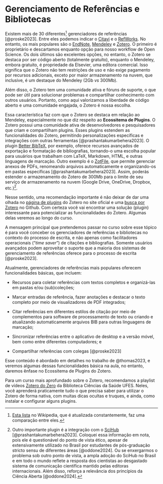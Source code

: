 # Gerenciamento de Referências e Bibliotecas {#sec-zotero}

Existem mais de 30 diferentes[^03-zotero-1] gerenciadores de referências [@proske2023]. Entre eles podemos indicar o [Citavi](https://www.citavi.com/en) e o [RefWorks](https://refworks.proquest.com/learn-more/). No entanto, os mais populares são o [EndNote](https://endnote.com/), [Mendeley](https://www.mendeley.com/reference-management/reference-manager/) e [Zotero](https://www.zotero.org/). O primeiro é proprietário e descartamos enquanto opção para nosso workflow de Open Science. Os dois últimos são excelentes opções, no entanto, o Zotero se destaca por ser código aberto (totalmente gratuíto), enquanto o Mendeley, embora gratuito, é propriedade da Elsevier, uma editora comercial. Isso significa que o Zotero não tem restrições de uso e não exige pagamento por recursos adicionais, exceto por maior armazenamento na nuvem, que inclusive, é um destaque do Mendeley (2Gb *vs* 300Mb).

[^03-zotero-1]: [Esta lista](https://en.wikipedia.org/wiki/Comparison_of_reference_management_software) no Wikipedia, que é atualizada constantemente, faz uma comparação entre eles.

Além disso, o Zotero tem uma comunidade ativa e fóruns de suporte, o que pode ser útil para solucionar problemas e compartilhar conhecimento com outros usuários. Portanto, como aqui valorizamos a liberdade de código aberto e uma comunidade engajada, o Zotero é nossa escolha.

Essa característica faz com que o Zotero se destaca em relação ao Mendeley, especialmente no que diz respeito ao **Ecossitema de Plugins**. O Zotero possui uma comunidade ativa de desenvolvedores e pesquisadores que criam e compartilham plugins. Esses plugins estendem as funcionalidades do Zotero, permitindo personalizações específicas e integrações com outras ferramentas [@prashantakumarbehera2023]. O plugin [Better BibTeX](https://retorque.re/zotero-better-bibtex/), por exemplo, oferece recursos avançados de exportação e formatação de bibliografias, tornando-o uma escolha popular para usuários que trabalham com LaTeX, Markdown, HTML, e outras linguagens de marcação. Outro exemplo é o [ZotFile](https://zotfile.com/), que permite gerenciar anexos de PDFs, renomeando arquivos automaticamente e organizando-os em pastas específicas [@prashantakumarbehera2023]. Assim, poderás estender o armazenamento do Zotero de 300Mb para o limite de seu serviço de armazenamento na nuvem (Google Drive, OneDrive, Dropbox, etc.)[^03-zotero-2].

[^03-zotero-2]: Outro importante plugin é a integração com o [SciHub](https://github.com/ethanwillis/zotero-scihub) [@prashantakumarbehera2023]. Coloquei essa informação em nota, pois ele é questionável do ponto de vista ético, apesar de extensivamente utilizado no Brasil por estudantes de pós-graduação stricto sensu de diferentes áreas [@oddone2024]. Ou se enxergarmos o problema sob outro ponto de vista, a ampla adoção do SciHub no Brasil e em todo o mundo reflete a resposta dos cientistas ao desgastado sistema de comunicação científica mantido pelas editoras internacionais. Além disso, reforça a relevância dos princípios da Ciência Aberta [@oddone2024].

Nesse sentido, uma recomendação importante é não deixar de dar uma olhada no [página de plugins](https://www.zotero.org/support/plugins) do Zotero no site oficial e uma [busca por Zotero](https://github.com/search?q=zotero&type=repositories) no Github. Com certeza você vai encontrar uma solução (plugin) interessante para potencializar as funcionalidades do Zotero. Algumas delas veremos ao longo do curso.

A mensagem principal que pretendemos passar no curso sobre esse tópico é para você conceber os gerenciadores de referências e bibliotecas no contexto do processo de escrita, e não apenas como facilitadores operacionais ("*time saver*") de citações e bibliografias. Somente usuários avançados podem aproveitar o suporte que a maioria dos sistemas de gerenciamento de referências oferece para o processo de escrita [@proske2023].

Atualmente, gerenciadores de referências mais populares oferecem funcionalidades básicas, que incluem:

-   Recursos para coletar referências com textos completos e organizá-las em pastas e/ou (sub)coleções;

-   Marcar entradas de referência, fazer anotações e destacar o texto completo por meio de visualizadores de PDF integrados;

-   Citar referências em diferentes estilos de citação por meio de complementos para software de processamento de texto ou criando e atualizando automaticamente arquivos BIB para outras linguagens de marcação;

-   Sincronizar referências entre o aplicativo de desktop e a versão móvel, bem como entre diferentes computadores; e

-   Compartilhar referências com colegas [@proske2023]

Esse conteúdo é abordado em detalhes no trabalho de @thomas2023, e veremos algumas dessas funcionalidades básica na aula, no entanto, daremos ênfase no Ecossitema de Plugins do Zotero.

Para um curso mais aprofundado sobre o Zotero, recomendamos a playlist de vídeos [Zotero do Zero](https://youtube.com/playlist?list=PLEbpo1iiweYXhQs1-yKJhTLPio1PlBD0i&si=bI3_sDEQe58XOCTf) da Biblioteca Ciências da Saúde UFES. Neles, você aprenderá praticamente tudo o que precisa saber para utilizar o Zotero de forma nativa, com muitas dicas ocultas e truques, e ainda, como instalar e configurar alguns plugins.
